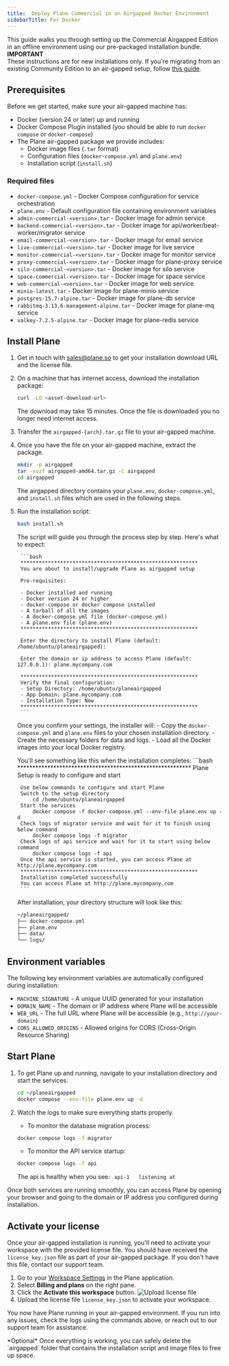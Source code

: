 ```yaml
---
title:  Deploy Plane Commercial in an Airgapped Docker Environment
sidebarTitle: For Docker
---
```


This guide walks you through setting up the Commercial Airgapped Edition in an offline environment using our pre-packaged installation bundle.
<Warning>
**IMPORTANT**  
These instructions are for new installations only. If you're migrating from an existing Community Edition to an air-gapped setup, follow [this guide](/self-hosting/manage/community-to-airgapped).
</Warning>

## Prerequisites
Before we get started, make sure your air-gapped machine has:

- Docker (version 24 or later) up and running
- Docker Compose Plugin installed (you should be able to run `docker compose` or `docker-compose`)
- The Plane air-gapped package we provide includes:
    - Docker image files (`.tar` format)
    - Configuration files (`docker-compose.yml` and `plane.env`)
    - Installation script (`install.sh`)

### Required files

- `docker-compose.yml` - Docker Compose configuration for service orchestration
- `plane.env` - Default configuration file containing environment variables
- `admin-commercial-<version>.tar` - Docker image for admin service
- `backend-commercial-<version>.tar` - Docker image for api/worker/beat-worker/migrator service
- `email-commercial-<version>.tar` - Docker image for email service
- `live-commercial-<version>.tar` - Docker image for live service
- `monitor-commercial-<version>.tar` - Docker image for monitor service
- `proxy-commercial-<version>.tar` - Docker image for plane-proxy service
- `silo-commercial-<version>.tar` - Docker image for silo service
- `space-commercial-<version>.tar` - Docker image for space service
- `web-commercial-<version>.tar` - Docker image for web service
- `minio-latest.tar` - Docker image for plane-minio service
- `postgres-15.7-alpine.tar` - Docker image for plane-db service
- `rabbitmq-3.13.6-management-alpine.tar` - Docker image for plane-mq service
- `valkey-7.2.5-alpine.tar` - Docker image for plane-redis service

## Install Plane
1. Get in touch with sales@plane.so to get your installation download URL and the license file.

2. On a machine that has internet access, download the installation package:

    ```bash
    curl -LO <asset-download-url>
    ```
    
    The download may take 15 minutes. Once the file is downloaded you no longer need internet access.  

3. Transfer the `airgapped-{arch}.tar.gz` file to your air-gapped machine.

4. Once you have the file on your air-gapped machine, extract the package.

    ```bash
    mkdir -p airgapped
    tar -xvzf airgapped-amd64.tar.gz -C airgapped
    cd airgapped
    ```

    The airgapped directory contains your `plane.env`, `docker-compose.yml`, and `install.sh` files which are used in the following steps.  

5. Run the installation script:
    ```bash
    bash install.sh
    ```

    The script will guide you through the process step by step. Here's what to expect:

        ```bash
        **********************************************************
        You are about to install/upgrade Plane as airgapped setup

        Pre-requisites:  

        - Docker installed and running
        - Docker version 24 or higher
        - docker-compose or docker compose installed
        - A tarball of all the images
        - A docker-compose.yml file (docker-compose.yml)
        - A plane.env file (plane.env)
        **********************************************************

        Enter the directory to install Plane (default: /home/ubuntu/planeairgapped):

        Enter the domain or ip address to access Plane (default: 127.0.0.1): plane.mycompany.com

        **********************************************************
        Verify the final configuration:
        - Setup Directory: /home/ubuntu/planeairgapped
        - App Domain: plane.mycompany.com
        - Installation Type: New
        **********************************************************
        ```

    Once you confirm your settings, the installer will:
        - Copy the `docker-compose.yml` and `plane.env` files to your chosen installation directory.
        - Create the necessary folders for data and logs.
        - Load all the Docker images into your local Docker registry.

    You'll see something like this when the installation completes:
        ```bash
        **********************************************************
        Plane Setup is ready to configure and start

        Use below commands to configure and start Plane
        Switch to the setup directory
            cd /home/ubuntu/planeairgapped
        Start the services
            docker compose -f docker-compose.yml --env-file plane.env up -d
        Check logs of migrator service and wait for it to finish using below command
            docker compose logs -f migrator
        Check logs of api service and wait for it to start using below command
            docker compose logs -f api
        Once the api service is started, you can access Plane at http://plane.mycompany.com
        **********************************************************
        Installation completed successfully
        You can access Plane at http://plane.mycompany.com
        ```

    After installation, your directory structure will look like this:
    ```bash
    ~/planeairgapped/
    ├── docker-compose.yml
    ├── plane.env
    ├── data/
    └── logs/
    ```

## Environment variables

The following key environment variables are automatically configured during installation:

- `MACHINE_SIGNATURE` - A unique UUID generated for your installation
- `DOMAIN_NAME` - The domain or IP address where Plane will be accessible
- `WEB_URL` - The full URL where Plane will be accessible (e.g., `http://your-domain`)
- `CORS_ALLOWED_ORIGINS` - Allowed origins for CORS (Cross-Origin Resource Sharing)

## Start Plane
1. To get Plane up and running, navigate to your installation directory and start the services:
    ```bash
    cd ~/planeairgapped
    docker compose --env-file plane.env up -d
    ```

2. Watch the logs to make sure everything starts properly.
    - To monitor the database migration process:
    ```bash
    docker compose logs -f migrator
    ```

    - To monitor the API service startup:
    ```bash
    docker compose logs -f api
    ```

    The api is healthy when you see`: api-1   listening at`

Once both services are running smoothly, you can access Plane by opening your browser and going to the domain or IP address you configured during installation.

## Activate your license

Once your air-gapped installation is running, you'll need to activate your workspace with the provided license file.
<Note>
You should have received the `license_key.json` file as part of your air-gapped package. If you don't have this file, contact our support team.
</Note>

1. Go to your [Workspace Settings](https://docs.plane.so/core-concepts/workspaces/overview#workspace-settings) in the Plane application.
2. Select **Billing and plans** on the right pane.
3. Click the **Activate this workspace** button.
    ![Upload license file](/images/activate-license/upload-airgapped-license-file.webp)
4. Upload the license file `license_key.json` to activate your workspace.

You now have Plane running in your air-gapped environment. If you run into any issues, check the logs using the commands above, or reach out to our support team for assistance.

<Tip>
*Optional*  
Once everything is working, you can safely delete the `airgapped` folder that contains the installation script and image files to free up space.
</Tip>